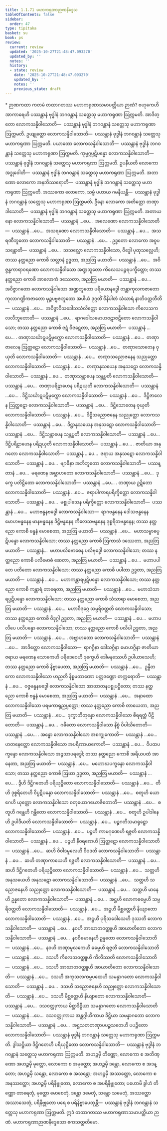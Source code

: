 ```yaml
---
title: 1.1.71 မဟာကရုဏာဉာဏနိဒ္ဒေသ
tableOfContents: false
sidebar:
  order: 47
type: tipitaka
basket: su
book: ps
review:
  current: review
  updated: '2025-10-27T21:48:47.093270'
  updated_by: ''
  notes: ''
  history:
  - state: review
    date: '2025-10-27T21:48:47.093270'
    updated_by: ''
    notes: ''
    previous_state: draft
---
```



<ReviewStatus review={frontmatter.review} showDetails={true} />

<HypothesisAnnotation frontmatter={frontmatter} />

<DynamicBreadcrumb />

<Paragraph type="center" book="ps">
* ဉာဏကထာ
</Paragraph>


<Division number="117" book="ps" e="ch" v="26" p="121">

<Paragraph number="681" book="ps">
ကတမံ <Emphasis>တထာဂတဿ မဟာကရုဏာသမာပတ္တိယာ ဉာဏံ?</Emphasis> ဗဟုကေဟိ အာကာရေဟိ ပဿန္တာနံ ဗုဒ္ဓါနံ ဘဂဝန္တာနံ သတ္တေသု မဟာကရုဏာ ဩက္ကမတိ. အာဒိတ္တော လောကသန္နိဝါသောတိ—  ပဿန္တာနံ ဗုဒ္ဓါနံ ဘဂဝန္တာနံ သတ္တေသု မဟာကရုဏာ ဩက္ကမတိ. ဥယျုတ္တော လောကသန္နိဝါသောတိ—  ပဿန္တာနံ ဗုဒ္ဓါနံ ဘဂဝန္တာနံ သတ္တေသု မဟာကရုဏာ ဩက္ကမတိ. ပယာတော လောကသန္နိဝါသောတိ—  ပဿန္တာနံ ဗုဒ္ဓါနံ ဘဂဝန္တာနံ သတ္တေသု မဟာကရုဏာ ဩက္ကမတိ. ကုမ္မဂ္ဂပ္ပဋိပန္နော လောကသန္နိဝါသောတိ—  ပဿန္တာနံ ဗုဒ္ဓါနံ ဘဂဝန္တာနံ သတ္တေသု မဟာကရုဏာ ဩက္ကမတိ. ဥပနီယတိ လောကော အဒ္ဓုဝေါတိ—  ပဿန္တာနံ ဗုဒ္ဓါနံ ဘဂဝန္တာနံ သတ္တေသု မဟာကရုဏာ ဩက္ကမတိ. အတာဏော လောကော အနဘိဿရောတိ—  ပဿန္တာနံ ဗုဒ္ဓါနံ ဘဂဝန္တာနံ သတ္တေသု မဟာကရုဏာ ဩက္ကမတိ. အဿကော လောကော, သဗ္ဗံ ပဟာယ ဂမနီယန္တိ—  ပဿန္တာနံ ဗုဒ္ဓါနံ ဘဂဝန္တာနံ သတ္တေသု မဟာကရုဏာ ဩက္ကမတိ. ဦနော လောကော အတိတ္တော တဏှာဒါသောတိ—  ပဿန္တာနံ ဗုဒ္ဓါနံ ဘဂဝန္တာနံ သတ္တေသု မဟာကရုဏာ ဩက္ကမတိ. အတာယနော လောကသန္နိဝါသောတိ—  ပဿန္တာနံ …ပေ…  အလေဏော လောကသန္နိဝါသောတိ—  ပဿန္တာနံ …ပေ…  အသရဏော လောကသန္နိဝါသောတိ—  ပဿန္တာနံ …ပေ…  အသရဏီဘူတော လောကသန္နိဝါသောတိ—  ပဿန္တာနံ …ပေ… .
</Paragraph>

<Paragraph number="682" book="ps">
ဥဒ္ဓတော လောကော အဝူပသန္တောတိ—  ပဿန္တာနံ …ပေ…  သသလ္လော လောကသန္နိဝါသော, ဝိဒ္ဓေါ ပုထုသလ္လေဟိ; တဿ နတ္ထညော ကောစိ သလ္လာနံ ဥဒ္ဓတာ, အညတြ မယာတိ—  ပဿန္တာနံ …ပေ…  အဝိဇ္ဇန္ဓကာရာဝရဏော လောကသန္နိဝါသော အဏ္ဍဘူတော ကိလေသပဉ္ဇရပက္ခိတ္တော; တဿ နတ္ထညော ကောစိ အာလောကံ ဒဿေတာ, အညတြ မယာတိ—  ပဿန္တာနံ …ပေ…  အဝိဇ္ဇာဂတော လောကသန္နိဝါသော အဏ္ဍဘူတော ပရိယောနဒ္ဓေါ တန္တာကုလကဇာတော ကုလာဂဏ္ဍိကဇာတော မုဉ္ဇပဗ္ဗဇဘူတော အပါယံ ဒုဂ္ဂတိံ ဝိနိပါတံ သံသာရံ နာတိဝတ္တတီတိ—  ပဿန္တာနံ …ပေ…  အဝိဇ္ဇာဝိသဒေါသသံလိတ္တော လောကသန္နိဝါသော ကိလေသကလလီဘူတောတိ—  ပဿန္တာနံ …ပေ…  ရာဂဒေါသမောဟဇဋာဇဋိတော လောကသန္နိဝါသော; တဿ နတ္ထညော ကောစိ ဇဋံ ဝိဇဋေတာ, အညတြ မယာတိ—  ပဿန္တာနံ …ပေ… .
</Paragraph>

<Paragraph number="683" book="ps">
တဏှာသင်္ဃာဋပဋိမုက္ကော လောကသန္နိဝါသောတိ—  ပဿန္တာနံ …ပေ…  တဏှာဇာလေန ဩတ္ထဋော လောကသန္နိဝါသောတိ—  ပဿန္တာနံ …ပေ…  တဏှာသောတေန ဝုယှတိ လောကသန္နိဝါသောတိ—  ပဿန္တာနံ …ပေ…  တဏှာသညောဇနေန သညုတ္တော လောကသန္နိဝါသောတိ—  ပဿန္တာနံ …ပေ…  တဏှာနုသယေန အနုသဋော လောကသန္နိဝါသောတိ—  ပဿန္တာနံ …ပေ…  တဏှာသန္တာပေန သန္တပ္ပတိ လောကသန္နိဝါသောတိ—  ပဿန္တာနံ …ပေ…  တဏှာပရိဠာဟေန ပရိဍယှတိ လောကသန္နိဝါသောတိ—  ပဿန္တာနံ …ပေ… .
</Paragraph>

<Paragraph number="684" book="ps">
ဒိဋ္ဌိသင်္ဃာဋပဋိမုက္ကော လောကသန္နိဝါသောတိ—  ပဿန္တာနံ …ပေ…  ဒိဋ္ဌိဇာလေန ဩတ္ထဋော လောကသန္နိဝါသောတိ—  ပဿန္တာနံ …ပေ…  ဒိဋ္ဌိသောတေန ဝုယှတိ လောကသန္နိဝါသောတိ—  ပဿန္တာနံ …ပေ…  ဒိဋ္ဌိသညောဇနေန သညုတ္တော လောကသန္နိဝါသောတိ—  ပဿန္တာနံ …ပေ…  ဒိဋ္ဌာနုသယေန အနုသဋော လောကသန္နိဝါသောတိ—  ပဿန္တာနံ …ပေ…  ဒိဋ္ဌိသန္တာပေန သန္တပ္ပတိ လောကသန္နိဝါသောတိ—  ပဿန္တာနံ …ပေ…  ဒိဋ္ဌိပရိဠာဟေန ပရိဍယှတိ လောကသန္နိဝါသောတိ—  ပဿန္တာနံ …ပေ… .
</Paragraph>

<Paragraph number="685" book="ps">
ဇာတိယာ အနုဂတော လောကသန္နိဝါသောတိ—  ပဿန္တာနံ …ပေ…  ဇရာယ အနုသဋော လောကသန္နိဝါသောတိ—  ပဿန္တာနံ …ပေ…  ဗျာဓိနာ အဘိဘူတော လောကသန္နိဝါသောတိ—  ပဿန္တာနံ …ပေ…  မရဏေန အဗ္ဘာဟတော လောကသန္နိဝါသောတိ—  ပဿန္တာနံ …ပေ…  ဒုက္ခေ ပတိဋ္ဌိတော လောကသန္နိဝါသောတိ—  ပဿန္တာနံ …ပေ… .
</Paragraph>

<Paragraph number="686" book="ps">
တဏှာယ ဥဍ္ဍိတော လောကသန္နိဝါသောတိ—  ပဿန္တာနံ …ပေ…  ဇရာပါကာရပရိက္ခိတ္တော လောကသန္နိဝါသောတိ—  ပဿန္တာနံ …ပေ…  မစ္စုပါသေန ပရိက္ခိတ္တော လောကသန္နိဝါသောတိ—  ပဿန္တာနံ …ပေ…  မဟာဗန္ဓနဗဒ္ဓေါ လောကသန္နိဝါသော—  ရာဂဗန္ဓနေန ဒေါသဗန္ဓနေန မောဟဗန္ဓနေန မာနဗန္ဓနေန ဒိဋ္ဌိဗန္ဓနေန ကိလေသဗန္ဓနေန ဒုစ္စရိတဗန္ဓနေန; တဿ နတ္ထညော ကောစိ ဗန္ဓနံ မောစေတာ, အညတြ မယာတိ—  ပဿန္တာနံ …ပေ…  မဟာသမ္ဗာဓပ္ပဋိပန္နော လောကသန္နိဝါသော; တဿ နတ္ထညော ကောစိ ဩကာသံ ဒဿေတာ, အညတြ မယာတိ—  ပဿန္တာနံ…  မဟာပလိဗောဓေန ပလိဗုဒ္ဓေါ လောကသန္နိဝါသော; တဿ နတ္ထညော ကောစိ ပလိဗောဓံ ဆေတာ, အညတြ မယာတိ—  ပဿန္တာနံ …ပေ…  မဟာပပါတေ ပတိတော လောကသန္နိဝါသော; တဿ နတ္ထညော ကောစိ ပပါတာ ဥဒ္ဓတာ, အညတြ မယာတိ—  ပဿန္တာနံ …ပေ…  မဟာကန္တာရပ္ပဋိပန္နော လောကသန္နိဝါသော; တဿ နတ္ထညော ကောစိ ကန္တာရံ တာရေတာ, အညတြ မယာတိ—  ပဿန္တာနံ …ပေ…  မဟာသံသာရပ္ပဋိပန္နော လောကသန္နိဝါသော; တဿ နတ္ထညော ကောစိ သံသာရာ မောစေတာ, အညတြ မယာတိ—  ပဿန္တာနံ …ပေ…  မဟာဝိဒုဂ္ဂေ သမ္ပရိဝတ္တတိ လောကသန္နိဝါသော; တဿ နတ္ထညော ကောစိ ဝိဒုဂ္ဂါ ဥဒ္ဓတာ, အညတြ မယာတိ—  ပဿန္တာနံ …ပေ…  မဟာပလိပေ ပလိပန္နော လောကသန္နိဝါသော; တဿ နတ္ထညော ကောစိ ပလိပါ ဥဒ္ဓတာ, အညတြ မယာတိ—  ပဿန္တာနံ …ပေ… .
</Paragraph>

<Paragraph number="687" book="ps">
အဗ္ဘာဟတော လောကသန္နိဝါသောတိ—  ပဿန္တာနံ …ပေ…  အာဒိတ္တော လောကသန္နိဝါသော—  ရာဂဂ္ဂိနာ ဒေါသဂ္ဂိနာ မောဟဂ္ဂိနာ ဇာတိယာ ဇရာယ မရဏေန သောကေဟိ ပရိဒေဝေဟိ ဒုက္ခေဟိ ဒေါမနဿေဟိ ဥပါယာသေဟိ; တဿ နတ္ထညော ကောစိ နိဗ္ဗာပေတာ, အညတြ မယာတိ—  ပဿန္တာနံ …ပေ…  ဥန္နီတကော လောကသန္နိဝါသော ဟညတိ နိစ္စမတာဏော ပတ္တဒဏ္ဍော တက္ကရောတိ—  ပဿန္တာနံ …ပေ…  ဝဇ္ဇဗန္ဓနဗဒ္ဓေါ လောကသန္နိဝါသော အာဃာတနပစ္စုပဋ္ဌိတော; တဿ နတ္ထညော ကောစိ ဗန္ဓနံ မောစေတာ, အညတြ မယာတိ—  ပဿန္တာနံ …ပေ…  အနာထော လောကသန္နိဝါသော ပရမကာရုညပ္ပတ္တော; တဿ နတ္ထညော ကောစိ တာယေတာ, အညတြ မယာတိ—  ပဿန္တာနံ …ပေ…  ဒုက္ခာဘိတုန္နော လောကသန္နိဝါသော စိရရတ္တံ ပီဠိတောတိ—  ပဿန္တာနံ …ပေ…  ဂဓိတော လောကသန္နိဝါသော နိစ္စံ ပိပါသိတောတိ—  ပဿန္တာနံ …ပေ… .
</Paragraph>

<Paragraph number="688" book="ps">
အန္ဓော လောကသန္နိဝါသော အစက္ခုကောတိ—  ပဿန္တာနံ …ပေ…  ဟတနေတ္တော လောကသန္နိဝါသော အပရိဏာယကောတိ—  ပဿန္တာနံ …ပေ…  ဝိပထပက္ခန္ဒော လောကသန္နိဝါသော အဉ္ဇသာပရဒ္ဓေါ; တဿ နတ္ထညော ကောစိ အရိယပထံ အာနေတာ, အညတြ မယာတိ—  ပဿန္တာနံ …ပေ…  မဟောဃပက္ခန္ဒော လောကသန္နိဝါသော; တဿ နတ္ထညော ကောစိ ဩဃာ ဥဒ္ဓတာ, အညတြ မယာတိ—  ပဿန္တာနံ …ပေ… .
</Paragraph>

</Division>
<Division number="118" book="ps" e="ch" v="26" p="124">

<Paragraph number="689" book="ps">
ဒွီဟိ ဒိဋ္ဌိဂတေဟိ ပရိယုဋ္ဌိတော လောကသန္နိဝါသောတိ—  ပဿန္တာနံ …ပေ…  တီဟိ ဒုစ္စရိတေဟိ ဝိပ္ပဋိပန္နော လောကသန္နိဝါသောတိ—  ပဿန္တာနံ …ပေ…  စတူဟိ ယောဂေဟိ ယုတ္တော လောကသန္နိဝါသော စတုယောဂယောဇိတောတိ—  ပဿန္တာနံ …ပေ…  စတူဟိ ဂန္ထေဟိ ဂန္ထိတော လောကသန္နိဝါသောတိ—  ပဿန္တာနံ …ပေ…  စတူဟိ ဥပါဒါနေဟိ ဥပါဒီယတိ လောကသန္နိဝါသောတိ—  ပဿန္တာနံ …ပေ…  ပဉ္စဂတိသမာရုဠှော လောကသန္နိဝါသောတိ—  ပဿန္တာနံ …ပေ…  ပဉ္စဟိ ကာမဂုဏေဟိ ရဇ္ဇတိ လောကသန္နိဝါသောတိ—  ပဿန္တာနံ …ပေ…  ပဉ္စဟိ နီဝရဏေဟိ ဩတ္ထဋော လောကသန္နိဝါသောတိ—  ပဿန္တာနံ …ပေ…  ဆဟိ ဝိဝါဒမူလေဟိ ဝိဝဒတိ လောကသန္နိဝါသောတိ—  ပဿန္တာနံ …ပေ…  ဆဟိ တဏှာကာယေဟိ ရဇ္ဇတိ လောကသန္နိဝါသောတိ—  ပဿန္တာနံ …ပေ…  ဆဟိ ဒိဋ္ဌိဂတေဟိ ပရိယုဋ္ဌိတော လောကသန္နိဝါသောတိ—  ပဿန္တာနံ …ပေ…  သတ္တဟိ အနုသယေဟိ အနုသဋော လောကသန္နိဝါသောတိ—  ပဿန္တာနံ …ပေ…  သတ္တဟိ သညောဇနေဟိ သညုတ္တော လောကသန္နိဝါသောတိ—  ပဿန္တာနံ …ပေ…  သတ္တဟိ မာနေဟိ ဥန္နတော လောကသန္နိဝါသောတိ—  ပဿန္တာနံ …ပေ…  အဋ္ဌဟိ လောကဓမ္မေဟိ သမ္ပရိဝတ္တတိ လောကသန္နိဝါသောတိ—  ပဿန္တာနံ …ပေ…  အဋ္ဌဟိ မိစ္ဆတ္တေဟိ နိယျာတော လောကသန္နိဝါသောတိ—  ပဿန္တာနံ …ပေ…  အဋ္ဌဟိ ပုရိသဒေါသေဟိ ဒုဿတိ လောကသန္နိဝါသောတိ—  ပဿန္တာနံ …ပေ…  နဝဟိ အာဃာတဝတ္ထူဟိ အာဃာတိတော လောကသန္နိဝါသောတိ—  ပဿန္တာနံ …ပေ…  နဝဝိဓမာနေဟိ ဥန္နတော လောကသန္နိဝါသောတိ—  ပဿန္တာနံ …ပေ…  နဝဟိ တဏှာမူလကေဟိ ဓမ္မေဟိ ရဇ္ဇတိ လောကသန္နိဝါသောတိ—  ပဿန္တာနံ …ပေ…  ဒသဟိ ကိလေသဝတ္ထူဟိ ကိလိဿတိ လောကသန္နိဝါသောတိ—  ပဿန္တာနံ …ပေ…  ဒသဟိ အာဃာတဝတ္ထူဟိ အာဃာတိတော လောကသန္နိဝါသောတိ—  ပဿန္တာနံ …ပေ…  ဒသဟိ အကုသလကမ္မပထေဟိ သမန္နာဂတော လောကသန္နိဝါသောတိ—  ပဿန္တာနံ …ပေ…  ဒသဟိ သညောဇနေဟိ သညုတ္တော လောကသန္နိဝါသောတိ—  ပဿန္တာနံ …ပေ…  ဒသဟိ မိစ္ဆတ္တေဟိ နိယျာတော လောကသန္နိဝါသောတိ—  ပဿန္တာနံ …ပေ…  ဒသဝတ္ထုကာယ မိစ္ဆာဒိဋ္ဌိယာ သမန္နာဂတော လောကသန္နိဝါသောတိ—  ပဿန္တာနံ …ပေ…  ဒသဝတ္ထုကာယ အန္တဂ္ဂါဟိကာယ ဒိဋ္ဌိယာ သမန္နာဂတော လောကသန္နိဝါသောတိ—  ပဿန္တာနံ …ပေ…  အဋ္ဌသတတဏှာပပဉ္စသတေဟိ ပပဉ္စိတော လောကသန္နိဝါသောတိ—  ပဿန္တာနံ ဗုဒ္ဓါနံ ဘဂဝန္တာနံ သတ္တေသု မဟာကရုဏာ ဩက္ကမတိ. ဒွါသဋ္ဌိယာ ဒိဋ္ဌိဂတေဟိ ပရိယုဋ္ဌိတော လောကသန္နိဝါသောတိ—  ပဿန္တာနံ ဗုဒ္ဓါနံ ဘဂဝန္တာနံ သတ္တေသု မဟာကရုဏာ ဩက္ကမတိ.
</Paragraph>

<Paragraph number="690" book="ps">
အဟဉ္စမှိ တိဏ္ဏော, လောကော စ အတိဏ္ဏော အဟဉ္စမှိ မုတ္တော, လောကော စ အမုတ္တော; အဟဉ္စမှိ ဒန္တော, လောကော စ အဒန္တော; အဟဉ္စမှိ သန္တော, လောကော စ အသန္တော; အဟဉ္စမှိ အဿတ္ထော, လောကော စ အနဿတ္ထော; အဟဉ္စမှိ ပရိနိဗ္ဗုတော, လောကော စ အပရိနိဗ္ဗုတော; ပဟောမိ ခွါဟံ တိဏ္ဏော တာရေတုံ, မုတ္တော မောစေတုံ, ဒန္တော ဒမေတုံ, သန္တော သမေတုံ, အဿတ္ထော အဿာသေတုံ, ပရိနိဗ္ဗုတော ပရေ စ ပရိနိဗ္ဗာပေတုန္တိ—  ပဿန္တာနံ ဗုဒ္ဓါနံ ဘဂဝန္တာနံ သတ္တေသု မဟာကရုဏာ ဩက္ကမတိ. ဣဒံ တထာဂတဿ မဟာကရုဏာသမာပတ္တိယာ ဉာဏံ.

</Paragraph>
</Division>

<Paragraph number="691" type="center" book="ps">
မဟာကရုဏာဉာဏနိဒ္ဒေသော ဧကသတ္တတိမော.
</Paragraph>
